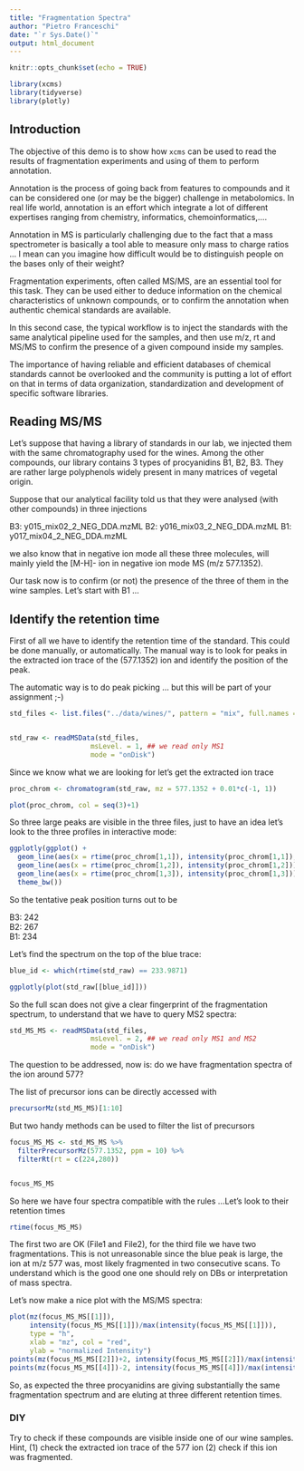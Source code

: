 ```yaml
---
title: "Fragmentation Spectra"
author: "Pietro Franceschi"
date: "`r Sys.Date()`"
output: html_document
---
```


```r
knitr::opts_chunk$set(echo = TRUE)
```

```r
library(xcms)
library(tidyverse)
library(plotly)
```

## Introduction

The objective of this demo is to show how `xcms` can be used to read the results of fragmentation experiments and using of them to perform annotation.

Annotation is the process of going back from features to compounds and it can be considered one (or may be the bigger) challenge in metabolomics. In real life world, annotation is an effort which integrate a lot of different expertises ranging from chemistry, informatics, chemoinformatics,....

Annotation in MS is particularly challenging due to the fact that a mass spectrometer is basically a tool able to measure only mass to charge ratios ... I mean can you imagine how difficult would be to distinguish people on the bases only of their weight?

Fragmentation experiments, often called MS/MS, are an essential tool for this task. They can be used either to deduce information on the chemical characteristics of unknown compounds, or to confirm the annotation when authentic chemical standards are available.

In this second case, the typical workflow is to inject the standards with the same analytical pipeline used for the samples, and then use m/z, rt and MS/MS to confirm the presence of a given compound inside my samples.

The importance of having reliable and efficient databases of chemical standards cannot be overlooked and the community is putting a lot of effort on that in terms of data organization, standardization and development of specific software libraries.

## Reading MS/MS

Let's suppose that having a library of standards in our lab, we injected them with the same chromatography used for the wines. 
Among the other compounds, our library contains 3 types of procyanidins B1, B2, B3. They are rather large polyphenols widely present in many matrices of vegetal origin.

Suppose that our analytical facility told us that they were analysed (with other compounds) in three injections

B3: y015_mix02_2_NEG_DDA.mzML
B2: y016_mix03_2_NEG_DDA.mzML
B1: y017_mix04_2_NEG_DDA.mzML

we also know that in negative ion mode all these three molecules, will mainly yield the [M-H]- ion in negative ion mode MS (m/z 577.1352).

Our task now is to confirm (or not) the presence of the three of them in the wine samples. Let's start with B1 ...


## Identify the retention time 

First of all we have to identify the retention time of the standard. This could be done manually, or automatically. The manual way is to look for peaks in the extracted ion trace of the (577.1352) ion and identify the position of the peak.

The automatic way is to do peak picking ... but this will be part of your assignment ;-)


```r
std_files <- list.files("../data/wines/", pattern = "mix", full.names = TRUE)


std_raw <- readMSData(std_files, 
                    msLevel. = 1, ## we read only MS1 
                    mode = "onDisk")
```


Since we know what we are looking for let's get the extracted ion trace


```r
proc_chrom <- chromatogram(std_raw, mz = 577.1352 + 0.01*c(-1, 1))

plot(proc_chrom, col = seq(3)+1)
```


So three large peaks are visible in the three files, just to have an idea let's look to the three profiles in interactive mode:

```r
ggplotly(ggplot() + 
  geom_line(aes(x = rtime(proc_chrom[1,1]), intensity(proc_chrom[1,1]), col = "red")) + 
  geom_line(aes(x = rtime(proc_chrom[1,2]), intensity(proc_chrom[1,2])), col = "green") + 
  geom_line(aes(x = rtime(proc_chrom[1,3]), intensity(proc_chrom[1,3])), col = "blue") + 
  theme_bw())
```

So the tentative peak position turns out to be 

B3: 242  
B2: 267  
B1: 234  

Let's find the spectrum on the top of the blue trace:

```r
blue_id <- which(rtime(std_raw) == 233.9871)

ggplotly(plot(std_raw[[blue_id]]))
```


So the full scan does not give a clear fingerprint of the fragmentation spectrum, to understand that we have to query MS2 spectra:

```r
std_MS_MS <- readMSData(std_files, 
                    msLevel. = 2, ## we read only MS1 and MS2
                    mode = "onDisk")
```


The question to be addressed, now is: do we have fragmentation spectra of the ion around 577?

The list of precursor ions can be directly accessed with

```r
precursorMz(std_MS_MS)[1:10]
```


But two handy methods can be used to filter the list of precursors


```r
focus_MS_MS <- std_MS_MS %>% 
  filterPrecursorMz(577.1352, ppm = 10) %>% 
  filterRt(rt = c(224,280))


focus_MS_MS
```

So here we have four spectra compatible with the rules ...Let's look to their retention times

```r
rtime(focus_MS_MS)
```

The first two are OK (File1 and File2), for the third file we have two fragmentations. This is not unreasonable since the blue peak is large, the ion at m/z 577 was, most likely fragmented in two consecutive scans. To understand which is the good one one should rely on DBs or interpretation of mass spectra.


Let's now make a nice plot with the MS/MS spectra:

```r
plot(mz(focus_MS_MS[[1]]), 
     intensity(focus_MS_MS[[1]])/max(intensity(focus_MS_MS[[1]])), 
     type = "h",
     xlab = "mz", col = "red",
     ylab = "normalized Intensity")
points(mz(focus_MS_MS[[2]])+2, intensity(focus_MS_MS[[2]])/max(intensity(focus_MS_MS[[2]])), col = "green", type = "h")
points(mz(focus_MS_MS[[4]])-2, intensity(focus_MS_MS[[4]])/max(intensity(focus_MS_MS[[4]])), col = "blue", type = "h")
```

So, as expected the three procyanidins are giving substantially the same fragmentation spectrum and are eluting at three different retention times.  


### DIY

Try to check if these compounds are visible inside one of our wine samples. Hint, (1) check the extracted ion trace of the 577 ion (2) check if this ion was fragmented.  
